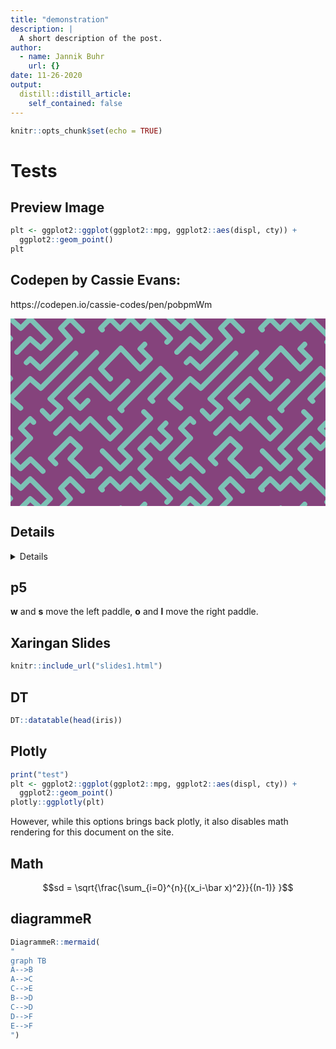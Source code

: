 ```yaml
---
title: "demonstration"
description: |
  A short description of the post.
author:
  - name: Jannik Buhr
    url: {}
date: 11-26-2020
output:
  distill::distill_article:
    self_contained: false
---
```


```r
knitr::opts_chunk$set(echo = TRUE)
```

# Tests

## Preview Image

```r
plt <- ggplot2::ggplot(ggplot2::mpg, ggplot2::aes(displ, cty)) +
  ggplot2::geom_point()
plt
```

## Codepen by Cassie Evans:

https://codepen.io/cassie-codes/pen/pobpmWm

<svg width="100%" height="300px" style="background: #85437c">
	<defs>
		<pattern id="sneks" x="0" y="0" width="256" height="256" patternUnits="userSpaceOnUse">
			<g id="snek">
				<polyline fill-rule="evenodd" clip-rule="evenodd" fill="none" stroke="#7cc1b5" stroke-width="8" stroke-linecap="round" stroke-linejoin="round" stroke-miterlimit="10" points=" -3,-2 16.5,15.5 31.5,0.5 63.5,32.5 48.5,47.5 31.5,32.5 -0.5,64.5 16.5,79.5 31.5,64.5 47.5,79.5 95.5,32.5 80.5,15.5 95.5,0.5 127.5,32.5 48.5,111.5 31.5,96.5 -0.5,128.5 16.5,143.5 31.5,127.5 63.5,160.5 80.5,143.5 63.5,128.5 159.5,32.5 144.5,15.5 159.5,0.5 175.5,16.5 192,0 208,16 224,0 256,32 240,48 224,32 207.501,48.501 223.5,64.5 207.5,80.5 176.5,47.5 144.5,80.5 159.5,96.5 175.5,80.5 191.5,96.5 159.5,128.5 127.5,96.5 95.5,127.5 111.5,143.5 127.5,127.5 175.5,176.5 159.5,192.5 127.5,160.5 111.5,176.5 95.5,160.5 63.5,192.5 31.5,160.5 16.5,175.5 31.999,191.483 0,224 16,240 32,225 64,256 80,240 64,224 79.667,208.333 95.5,192.5 111.5,207.5 95.5,224.5 111.5,239.5 127.5,256.5 143.5,240.5 127.5,224.5 143.5,208.5 175.5,240.5 191.5,224.5 175.5,208.5 207.5,176.5 224,160 208,144 191.998,160.998 175.5,144.5 207.5,112.5 240,80 256,96 223.5,128.5 256,160 239.5,176.5 256,192 240,208 224,192 207.5,208.5 223.5,224.5 207.5,240.5 223.5,256.5 240,240 259,259" stroke-dasharray="169.06820068359374 50.500891113281256 169.06820068359374 50.500891113281256 169.06820068359374 50.500891113281256 169.06820068359374 50.500891113281256 169.06820068359374 50.500891113281256 169.06820068359374 50.500891113281256 169.06820068359374 50.500891113281256 169.06820068359374 50.500891113281256 169.06820068359374 50.500891113281256 169.06820068359374 50.500891113281256 169.06820068359374 50.500891113281256 169.06820068359374 50.500891113281256 169.06820068359374 50.500891113281256">
					<animate attributeName="stroke-dashoffset" keyTimes="0;1" values="0;219.569091796875" repeatCount="indefinite" dur="5s"></animate>
				</polyline>
			</g>
			<use xlink:href="#snek" x="0" y="0"></use>
			<use xlink:href="#snek" x="-256" y="0"></use>
			<use xlink:href="#snek" x="256" y="0"></use>
			<use xlink:href="#snek" x="0" y="256"></use>
		</pattern>
	</defs>
	<rect x="0" y="0" width="100%" height="100%" fill="url(#sneks)"></rect>
</svg>


## Details

<details>

```r
print("hello world")
```

</details>

## p5

<script src="https://cdnjs.cloudflare.com/ajax/libs/p5.js/0.7.1/p5.min.js"></script>
<script src="https://cdnjs.cloudflare.com/ajax/libs/p5.js/0.7.1/addons/p5.sound.min.js"></script>
<link rel="stylesheet" type="text/css" href="p5_style.css">
<script src="sketch.js"></script>
<script src="puck.js"></script>
<script src="paddle.js"></script>

**w** and **s** move the left paddle, **o** and **l** move the right paddle.

<div id="sketch-holder">
</div>

## Xaringan Slides

```r
knitr::include_url("slides1.html")
```

## DT

```r
DT::datatable(head(iris))
```

## Plotly


```r
print("test")
plt <- ggplot2::ggplot(ggplot2::mpg, ggplot2::aes(displ, cty)) +
  ggplot2::geom_point()
plotly::ggplotly(plt)
```

However, while this options brings back plotly,
it also disables math rendering for this document on the site.

## Math


$$sd = \sqrt{\frac{\sum_{i=0}^{n}{(x_i-\bar x)^2}}{(n-1)} }$$

## diagrammeR

```r
DiagrammeR::mermaid(
"
graph TB
A-->B
A-->C
C-->E
B-->D
C-->D
D-->F
E-->F
")
```
